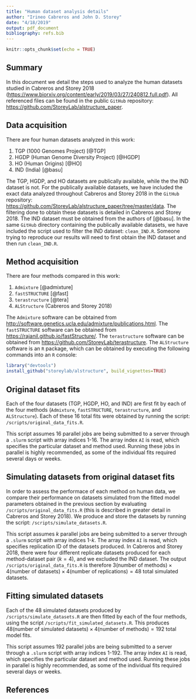 ```yaml
---
title: "Human dataset analysis details"
author: "Irineo Cabreros and John D. Storey"
date: "4/18/2019"
output: pdf_document
bibliography: refs.bib
---
```


```r
knitr::opts_chunk$set(echo = TRUE)
```

## Summary

In this document we detail the steps used to analyze the human datasets studied in Cabreros and Storey 2018 (<https://www.biorxiv.org/content/early/2019/03/27/240812.full.pdf>). All referenced files can be found in the public `GitHub` repository: <https://github.com/StoreyLab/alstructure_paper>. 

## Data acquisition

There are four human datasets analyzed in this work: 

1. TGP (1000 Genomes Project) [@TGP]
2. HGDP (Human Genome Diversity Project) [@HGDP]
3. HO (Human Origins) [@HO]
4. IND (India) [@basu]

The TGP, HGDP, and HO datasets are publically available, while the the IND dataset is not. For the publically available datasets, we have included the exact data analyzed throughout Cabreros and Storey 2018 in the `GitHub` repository: <https://github.com/StoreyLab/alstructure_paper/tree/master/data>. The filtering done to obtain these datasets is detailed in Cabreros and Storey 2018. The IND dataset must be obtained from the authors of [@basu]. In the same `GitHub` directory containing the publically available datasets, we have included the script used to filter the IND dataset: `clean_IND.R`. Someone trying to reproduce our results will need to first obtain the IND dataset and then run `clean_IND.R`. 

## Method acquisition

There are four methods compared in this work:

1. `Admixture` [@admixture]
2. `fastSTRUCTURE` [@fast]
3. `terastructure` [@tera]
4. `ALStructure` (Cabreros and Storey 2018)

The `Admixture` software can be obtained from <http://software.genetics.ucla.edu/admixture/publications.html>. The `fastSTRUCTURE` software can be obtained from <https://rajanil.github.io/fastStructure/>. The `terastructure` software can be obtained from <https://github.com/StoreyLab/terastructure>. The `ALStructure` software is an `R` package, which can be obtained by executing the following commands into an `R` console:

```r
library("devtools")
install_github("storeylab/alstructure", build_vignettes=TRUE)
```

## Original dataset fits

Each of the four datasets (TGP, HGDP, HO, and IND) are first fit by each of the four methods (`Admixture`, `fastSTRUCTURE`, `terastructure`, and `ALStructure`). Each of these 16 total fits were obtained by running the script: `/scripts/original_data_fits.R`. 

This script assumes 16 parallel jobs are being submitted to a server through a `.slurm` script with array indices 1-16. The array index `AI` is read, which specifies the particular dataset and method used. Running these jobs in parallel is highly recommended, as some of the individual fits required several days or weeks.

## Simulating datasets from original dataset fits
In order to assess the performace of each method on human data, we compare their performance on datasets simulated from the fitted model parameters obtained in the previous section by evaluating `/scripts/original_data_fits.R` (this is described in greater detail in Cabreros and Storey 2018). We produce and store the datasets by running the script: `/scripts/simulate_datasets.R`. 

This script assumes $k$ parallel jobs are being submitted to a server through a `.slurm` script with array indices 1-$k$. The array index `AI` is read, which specifies replication ID of the datasets produced. In Cabreros and Storey 2018, there were four different replicate datasets produced for each method-dataset pair ($k = 4$), and we excluded the IND dataset. The output `/scripts/original_data_fits.R` is therefore $3 \text{(number of methods)} \times 4 \text{(number of datasets)} \times 4 \text{(number of replications)} = 48$ total simulated datasets. 

## Fitting simulated datasets

Each of the 48 simulated datasets produced by `/scripts/simulate_datasets.R` are then fitted by each of the four methods, using the script `/scripts/fit_simulated_datasets.R`. This produces $48 \text{(number of simulated datasets)} \times 4 \text{(number of methods)} = 192$ total model fits. 

This script assumes 192 parallel jobs are being submitted to a server through a `.slurm` script with array indices 1-192. The array index `AI` is read, which specifies the particular dataset and method used. Running these jobs in parallel is highly recommended, as some of the individual fits required several days or weeks.

## References